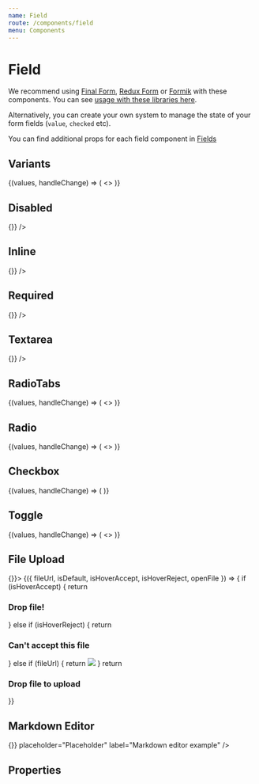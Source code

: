 ```yaml
---
name: Field
route: /components/field
menu: Components
---
```





# Field

We recommend using [Final Form](https://github.com/final-form/react-final-form), [Redux Form](https://github.com/erikras/redux-form) or [Formik](https://github.com/jaredpalmer/formik) with these components. You can see [usage with these libraries here](#usage).

Alternatively, you can create your own system to manage the state of your form fields (`value`, `checked` etc).

You can find additional props for each field component in [Fields](#fields)

## Variants

<Playground>
  <DoczForm initialValues={{ random: 'Test' }}>
    {(values, handleChange) => (
      <>
        <Field
          name="random"
          placeholder="Placeholder"
          type="text"
          label="Label"
          hint="A hint"
          value={values.random}
          onChange={handleChange}
        />
        <Field
          name="warning"
          placeholder="Placeholder"
          type="text"
          label="Label"
          warning="A warning"
          value={values.warning}
          onChange={handleChange}
        />
        <Field
          name="error"
          placeholder="Placeholder"
          type="text"
          label="Label"
          error="An error"
          value={values.error}
          onChange={handleChange}
        />
      </>
    )}
  </DoczForm>
</Playground>

## Disabled

<Playground>
  <Field name="random-three" placeholder="Placeholder" type="text" label="Label" disabled onChange={()=>{}} />
</Playground>

## Inline

<Playground>
  <Field
    name="random-four"
    flexDirection="row"
    placeholder="Placeholder"
    type="text"
    label="Label"
    required
    onChange={()=>{}}
  />
</Playground>

## Required

<Playground>
  <Field
    name="random-five"
    placeholder="Placeholder"
    type="text"
    label="Label"
    required
    onChange={()=>{}}
  />
</Playground>

## Textarea

<Playground>
  <Field
    name="random-zero"
    placeholder="Placeholder"
    type="textarea"
    label="Label"
    onChange={()=>{}}
  />
</Playground>

## RadioTabs

<Playground>
  <DoczForm initialValues={{ cakes: 'madeleine', fish: 'mackerel' }}>
    {(values, handleChange) => (
      <>
        <RadioGroup label="Label for input radios" required>
          <Field
            name="cakes"
            type="radioTab"
            value="carrot"
            label="Carrot"
            checked={values.cakes === 'carrot'}
            onChange={handleChange}
          />
          <Field
            name="cakes"
            type="radioTab"
            value="madeleine"
            label="Madeleine (made with farm-fresh eggs"
            checked={values.cakes === 'madeleine'}
            onChange={handleChange}
          />
          <Field
            name="cakes"
            type="radioTab"
            value="pumpkin"
            label="Pumpkin"
            checked={values.cakes === 'pumpkin'}
            onChange={handleChange}
          />
        </RadioGroup>
        <RadioGroup label="Label for input radios" flexDirection="column" width={1 / 3} required>
          <Field
            name="fish"
            type="radioTab"
            value="mackerel"
            label="Mackerel"
            checked={values.fish === 'mackerel'}
            onChange={handleChange}
          />
          <Field
            name="fish"
            type="radioTab"
            value="sardine"
            label="Sardine"
            checked={values.fish === 'sardine'}
            onChange={handleChange}
          />
          <Field
            name="fish"
            type="radioTab"
            value="salmon"
            label="Salmon"
            checked={values.fish === 'salmon'}
            onChange={handleChange}
          />
        </RadioGroup>
      </>
    )}
  </DoczForm>
</Playground>

## Radio

<Playground>
  <DoczForm initialValues={{ sauces: 'ketchup' }}>
    {(values, handleChange) => (
      <>
        <RadioGroup label="Your favorite sauce">
          <Field
            name="sauces"
            type="radio"
            value="mayonnaise"
            label="Mayonnaise"
            checked={values.sauces === 'mayonnaise'}
            onChange={handleChange}
          />
          <Field
            name="sauces"
            type="radio"
            value="ketchup"
            label="Ketchup"
            checked={values.sauces === 'ketchup'}
            onChange={handleChange}
          />
          <Field
            name="sauces"
            type="radio"
            value="barbecue"
            label="Barbecue"
            checked={values.sauces === 'barbecue'}
            onChange={handleChange}
          />
        </RadioGroup>
      </>
    )}
  </DoczForm>
</Playground>

## Checkbox

<Playground>
  <DoczForm initialValues={{ vue: true }}>
    {(values, handleChange) => (
      <FieldGroup label="Check the frameworks you have already worked with">
        <Field
          type="checkbox"
          name="react"
          label="React"
          checked={values.react === true}
          onChange={handleChange}
        />
        <Field
          type="checkbox"
          name="angular"
          label="Angular"
          checked={values.angular === true}
          onChange={handleChange}
        />
        <Field
          type="checkbox"
          name="vue"
          label="Vue"
          checked={values.vue === true}
          onChange={handleChange}
        />
      </FieldGroup>
    )}
  </DoczForm>
</Playground>

## Toggle

<Playground>
  <DoczForm initialValues={{ swatch: true }}>
    {(values, handleChange) => (
      <>
        <Field
          name="switch"
          type="toggle"
          label="Switch example"
          checked={values.switch === true}
          onChange={handleChange}
        />
        <Field
          name="swatch"
          type="toggle"
          label="Disabled switch example"
          disabled
          checked={values.swatch === true}
          onChange={handleChange}
        />
      </>
    )}
  </DoczForm>
</Playground>

## File Upload

<Playground>
  <Field name="random-fifteen" type="fileupload" label="Filedrop example" onChange={()=>{}}>
    {({ fileUrl, isDefault, isHoverAccept, isHoverReject, openFile }) => {
      if (isHoverAccept) {
        return <h3>Drop file!</h3>
      } else if (isHoverReject) {
        return <h3>Can't accept this file</h3>
      } else if (fileUrl) {
        return <img style={{ maxWidth: '100%', maxHeight: '100%' }} src={fileUrl} />
      }
      return <h3>Drop file to upload</h3>
    }}
  </Field>
</Playground>

## Markdown Editor

<Playground>
  <Field
    name="random-fourteen"
    type="mde"
    value="Something happening"
    onChange={()=>{}}
    placeholder="Placeholder"
    label="Markdown editor example"
  />
</Playground>

## Properties

<PropsTable of={Field} />
